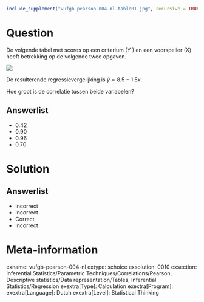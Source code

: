 ```r
include_supplement("vufgb-pearson-004-nl-table01.jpg", recursive = TRUE)
```

Question
========
  
De volgende tabel met scores op een criterium (Y ) en een voorspeller (X) heeft betrekking op de volgende twee opgaven.

![](vufgb-pearson-004-nl-table01.jpg)

De resulterende regressievergelijking is $\hat{y} = 8.5+1.5x$.

Hoe groot is de correlatie tussen beide variabelen?
  
Answerlist
----------
* 0.42
* 0.90
* 0.96
* 0.70

Solution
========

Answerlist
----------
* Incorrect
* Incorrect
* Correct
* Incorrect

Meta-information
================
exname: vufgb-pearson-004-nl
extype: schoice
exsolution: 0010
exsection: Inferential Statistics/Parametric Techniques/Correlations/Pearson, Descriptive statistics/Data representation/Tables, Inferential Statistics/Regression
exextra[Type]: Calculation
exextra[Program]: 
exextra[Language]: Dutch
exextra[Level]: Statistical Thinking
